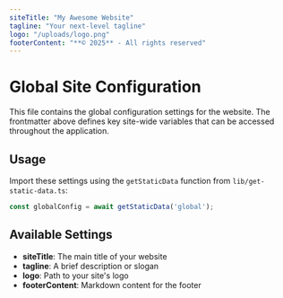 ```yaml
---
siteTitle: "My Awesome Website"
tagline: "Your next-level tagline"
logo: "/uploads/logo.png"
footerContent: "**© 2025** - All rights reserved"
---
```


# Global Site Configuration

This file contains the global configuration settings for the website. The frontmatter above defines key site-wide variables that can be accessed throughout the application.

## Usage

Import these settings using the `getStaticData` function from `lib/get-static-data.ts`:

```typescript
const globalConfig = await getStaticData('global');
```

## Available Settings

- **siteTitle**: The main title of your website
- **tagline**: A brief description or slogan
- **logo**: Path to your site's logo
- **footerContent**: Markdown content for the footer
